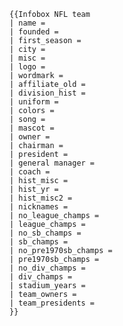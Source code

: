 {{Documentation subpage}}<!-- 在本行下編輯模板說明 -->
{{Parameter names example|_template=|width|name|current|founded|established|first_season|ended|city|misc|logo|wordmark|affiliate_old|NFL_start_yr|NFL_end_year|NFL_end_yr|division_hist|uniform_yr|uniform|colors|song|mascot|owner|chairman|ceo|president|general manager|coach|hist_misc|hist_yr|hist_misc2|nicknames|no_league_champs|pre1970sb_champs|league_champs|no_pre1970sb_champs|sb_champs|no_sb_champs|no_conf_champs|conf_champs|no_div_champs|div_champs|playoff_appearances|no_playoff_appearances|stadium_years|team_owners|team_presidents}}

<pre style="overflow: auto;">
{{Infobox NFL team
| name =
| founded =
| first_season =
| city =
| misc =
| logo =
| wordmark =
| affiliate_old =
| division_hist =
| uniform =
| colors =
| song =
| mascot =
| owner =
| chairman =
| president =
| general manager =
| coach =
| hist_misc =
| hist_yr =
| hist_misc2 =
| nicknames =
| no_league_champs =
| league_champs =
| no_sb_champs =
| sb_champs =
| no_pre1970sb_champs =
| pre1970sb_champs =
| no_div_champs =
| div_champs =
| stadium_years =
| team_owners =
| team_presidents =
}}
</pre>

{{Organization infoboxes}}
<includeonly>{{Sandbox other||<!-- 本行下加入模板的分類 -->

}}</includeonly>